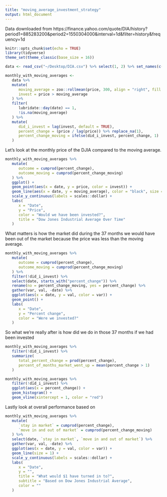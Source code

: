 ```yaml
---
title: "moving_average_investment_strategy"
output: html_document
---
```


Data downloaded from https://finance.yahoo.com/quote/DIA/history?period1=885283200&period2=1550304000&interval=1d&filter=history&frequency=1d

```r
knitr::opts_chunk$set(echo = TRUE)
library(tidyverse)
theme_set(theme_classic(base_size = 16))

data <- read_csv("~/Desktop/DIA.csv") %>% select(1, 2) %>% set_names(c("date", "price"))

monthly_with_moving_averages <- 
   data %>% 
   mutate(
      moving_average = zoo::rollmean(price, 300, align = "right", fill = NA),
      invest = price > moving_average
   ) %>% 
   filter(
      lubridate::day(date) == 1,
      !is.na(moving_average)
   ) %>% 
   mutate(
      did_i_invest = lag(invest, default = TRUE), 
      percent_change = (price / lag(price)) %>% replace_na(1),
      percent_change_moving = ifelse(did_i_invest, percent_change, 1)
   )
```

Let's look at the monthly price of the DJIA compared to the moving average.

```r
monthly_with_moving_averages %>% 
   mutate(
      outcome = cumprod(percent_change),
      outcome_moving = cumprod(percent_change_moving)
   ) %>% 
   ggplot() +
   geom_point(aes(x = date, y = price, color = invest)) +
   geom_line(aes(x = date, y = moving_average), color = "black", size = 1) +
   scale_y_continuous(labels = scales::dollar) +
   labs(
      x = "Date",
      y = "Price",
      color = "Would we have been invested?",
      title = "Dow Jones Industrial Average Over Time"
   )
```

What matters is how the market did during the 37 months we would have been out of the market because the price was less than the moving average.

```r
monthly_with_moving_averages %>% 
   mutate(
      outcome = cumprod(percent_change),
      outcome_moving = cumprod(percent_change_moving)
   ) %>% 
   filter(!did_i_invest) %>% 
   select(date, starts_with("percent_change")) %>% 
   rename(no = percent_change_moving, yes = percent_change) %>% 
   gather(var, val, -date) %>% 
   ggplot(aes(x = date, y = val, color = var)) +
   geom_point() + 
   labs(
      x = "Date",
      y = "Percent change", 
      color = "Were we invested?"
   )
```

So what we're really after is how did we do in those 37 months if we had been invested

```r
monthly_with_moving_averages %>% 
   filter(!did_i_invest) %>% 
   summarize(
      total_percent_change = prod(percent_change),
      percent_of_months_market_went_up = mean(percent_change > 1)
   )

monthly_with_moving_averages %>% 
   filter(!did_i_invest) %>% 
   ggplot(aes(x = percent_change)) +
   geom_histogram() +
   geom_vline(xintercept = 1, color = "red")
```

Lastly look at overall performance based on 

```r
monthly_with_moving_averages %>% 
   mutate(
      `stay in market` = cumprod(percent_change),
      `move in and out of market` = cumprod(percent_change_moving)
   ) %>% 
   select(date, `stay in market`, `move in and out of market`) %>% 
   gather(var, val, -date) %>% 
   ggplot(aes(x = date, y = val, color = var)) +
   geom_line(size = 1) +
   scale_y_continuous(labels = scales::dollar) +
   labs(
      x = "Date",
      y = "",
      title = "What would $1 have turned in to?",
      subtitle = "Based on Dow Jones Industrial Average",
      color = ""
   )
```




